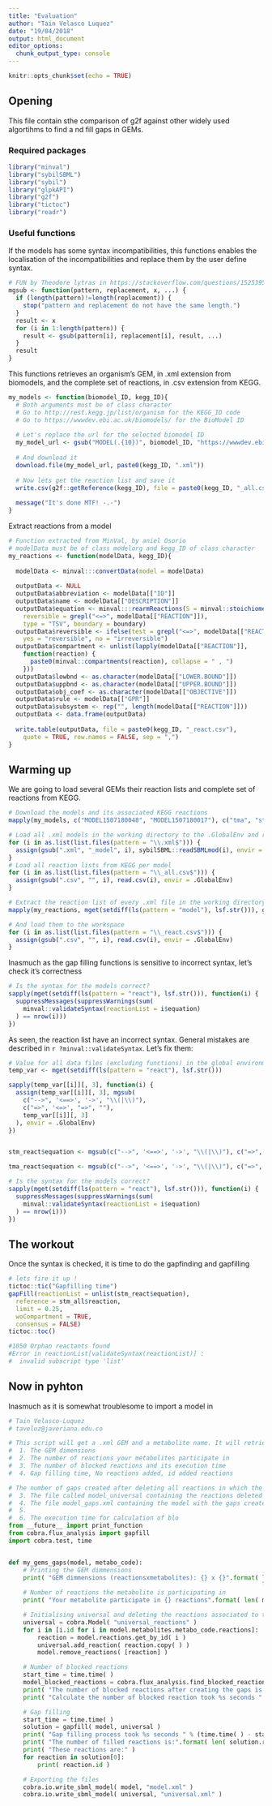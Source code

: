 ```yaml
---
title: "Evaluation"
author: "Tain Velasco Luquez"
date: "19/04/2018"
output: html_document
editor_options: 
  chunk_output_type: console
---
```


```r
knitr::opts_chunk$set(echo = TRUE)
```

## Opening
This file contain sthe comparison of g2f against other widely used algortihms to find a nd fill gaps in GEMs.

### Required packages
```r
library("minval")
library("sybilSBML")
library("sybil")
library("glpkAPI")
library("g2f")
library("tictoc")
library("readr")
```

### Useful functions

If the models has some syntax incompatibilities, this functions enables the localisation of the incompatibilities and replace them by the user define syntax.
```r
# FUN by Theodore lytras in https://stackoverflow.com/questions/15253954/replace-multiple-letters-with-accents-with-gsub/15256643?utm_medium=organic&utm_source=google_rich_qa&utm_campaign=google_rich_qa
mgsub <- function(pattern, replacement, x, ...) {
  if (length(pattern)!=length(replacement)) {
    stop("pattern and replacement do not have the same length.")
  }
  result <- x
  for (i in 1:length(pattern)) {
    result <- gsub(pattern[i], replacement[i], result, ...)
  }
  result
}
```

This functions retrieves an organism's GEM, in .xml extension from biomodels, and the complete set of reactions, in .csv extension from KEGG.
```r
my_models <- function(biomodel_ID, kegg_ID){
  # Both arguments must be of class character
  # Go to http://rest.kegg.jp/list/organism for the KEGG_ID code
  # Go to https://wwwdev.ebi.ac.uk/biomodels/ for the BioModel ID
  
  # Let's replace the url for the selected biomodel ID
  my_model_url <- gsub("MODEL(.{10})", biomodel_ID, "https://wwwdev.ebi.ac.uk/biomodels/model/download/MODEL1507180017.2?filename=MODEL1507180017_url.xml")
  
  # And download it
  download.file(my_model_url, paste0(kegg_ID, ".xml"))
  
  # Now lets get the reaction list and save it
  write.csv(g2f::getReference(kegg_ID), file = paste0(kegg_ID, "_all.csv"))
  
  message("It's done MTF! -.-")
}
```

Extract reactions from a model
```r
# Function extracted from MinVal, by aniel Osorio
# modelData must be of class modelorg and kegg_ID of class character
my_reactions <- function(modelData, kegg_ID){
  
  modelData <- minval:::convertData(model = modelData)
 
  outputData <- NULL
  outputData$abbreviation <- modelData[["ID"]]
  outputData$name <- modelData[["DESCRIPTION"]]
  outputData$equation <- minval:::rearmReactions(S = minval::stoichiometricMatrix(modelData[["REACTION"]]), 
    reversible = grepl("<=>", modelData[["REACTION"]]), 
    type = "TSV", boundary = boundary)
  outputData$reversible <- ifelse(test = grepl("<=>", modelData[["REACTION"]]), 
    yes = "reversible", no = "irreversible")
  outputData$compartment <- unlist(lapply(modelData[["REACTION"]], 
    function(reaction) {
      paste0(minval::compartments(reaction), collapse = " , ")
    }))
  outputData$lowbnd <- as.character(modelData[["LOWER.BOUND"]])
  outputData$uppbnd <- as.character(modelData[["UPPER.BOUND"]])
  outputData$obj_coef <- as.character(modelData[["OBJECTIVE"]])
  outputData$rule <- modelData[["GPR"]]
  outputData$subsystem <- rep("", length(modelData[["REACTION"]]))
  outputData <- data.frame(outputData)
  
  write.table(outputData, file = paste0(kegg_ID, "_react.csv"), 
    quote = TRUE, row.names = FALSE, sep = ",")
}
```

## Warming up

We are going to load several GEMs their reaction lists and complete set of reactions from KEGG.
```r
# Download the models and its associated KEGG reactions
mapply(my_models, c("MODEL1507180048", "MODEL1507180017"), c("tma", "stm"))

# Load all .xml models in the working directory to the .GlobalEnv and rename them adding _model
for (i in as.list(list.files(pattern = "\\.xml$"))) {
  assign(gsub(".xml", "_model", i), sybilSBML::readSBMLmod(i), envir = .GlobalEnv)
}
# Load all reaction lists from KEGG per model 
for (i in as.list(list.files(pattern = "\\_all.csv$"))) {
  assign(gsub(".csv", "", i), read.csv(i), envir = .GlobalEnv)
}

# Extract the reaction list of every .xml file in the working directory, save such reaction list to a .csv with the same name as the model
mapply(my_reactions, mget(setdiff(ls(pattern = "model"), lsf.str())), gsub("_all.csv", "", list.files(pattern = "\\_all.csv$")))

# And load them to the workspace
for (i in as.list(list.files(pattern = "\\_react.csv$"))) {
  assign(gsub(".csv", "", i), read.csv(i), envir = .GlobalEnv)
}
```

Inasmuch as the gap filling functions is sensitive to incorrect syntax, let's check it's correctness
```r
# Is the syntax for the models correct?
sapply(mget(setdiff(ls(pattern = "react"), lsf.str())), function(i) {
  suppressMessages(suppressWarnings(sum(
    minval::validateSyntax(reactionList = i$equation)
  ) == nrow(i)))
})
```

As seen, the reaction list have an incorrect syntax. General mistakes are described in `r ?minval::validateSyntax `. Let's fix them:
```r
# Value for all data files (excluding functions) in the global environment are returned in the form of list
temp_var <- mget(setdiff(ls(pattern = "react"), lsf.str()))

sapply(temp_var[[i]][, 3], function(i) {
  assign(temp_var[[i]][, 3], mgsub(
    c("-->", '<==>', '->', "\\(|\\)"),
    c("=>", '<=>', "=>", ""),
    temp_var[[i]][, 3]
  ), envir = .GlobalEnv)
})



```
```r
stm_react$equation <- mgsub(c("-->", '<==>', '->', "\\(|\\)"), c("=>", '<=>', "=>", ""), stm_react$equation)

tma_react$equation <- mgsub(c("-->", '<==>', '->', "\\(|\\)"), c("=>", '<=>', "=>", ""), tma_react$equation)

# Is the syntax for the models correct?
sapply(mget(setdiff(ls(pattern = "react"), lsf.str())), function(i) {
  suppressMessages(suppressWarnings(sum(
    minval::validateSyntax(reactionList = i$equation)
  ) == nrow(i)))
})
```

## The workout
Once the syntax is checked, it is time to do the gapfinding and gapfilling
```r
# lets fire it up !
tictoc::tic("Gapfilling time")
gapFill(reactionList = unlist(stm_react$equation),
  reference = stm_all$reaction,
  limit = 0.25,
  woCompartment = TRUE,
  consensus = FALSE)
tictoc::toc()

#1050 Orphan reactants found
#Error in reactionList[validateSyntax(reactionList)] : 
#  invalid subscript type 'list'
```

## Now in pyhton
Inasmuch as it is somewhat troublesome to import a model in 
```python
# Tain Velasco-Luquez
# taveluz@javeriana.edu.co

# This script will get a .xml GEM and a metabolite name. It will retrieve the following info:
#  1. The GEM dimensions
#  2. The number of reactions your metabolites participate in
#  3. The number of blocked reactions and its execution time
#  4. Gap filling time, No reactions added, id added reactions

# The number of gaps created after deleting all reactions in which the given metabolite participate in
#  3. The file called model_universal containing the reactions deleted from the model,
#  4. The file model_gaps.xml containing the model with the gaps created
#  5.
#  6. The execution time for calculation of blo
from __future__ import print_function
from cobra.flux_analysis import gapfill
import cobra.test, time


def my_gems_gaps(model, metabo_code):
    # Printing the GEM dimmensions
    print( "GEM dimmensions (reactionsxmetabolites): {} x {}".format( len( model.reactions ),
                                                                      len( model.metabolites ) ) )
    # Number of reactions the metabolite is participating in
    print( "Your metabolite participate in {} reactions".format( len( model.metabolites.metabo_code.reactions ) ) )

    # Initialising universal and deleting the reactions associated to the metabolite
    universal = cobra.Model( "universal_reactions" )
    for i in [i.id for i in model.metabolites.metabo_code.reactions]:
        reaction = model.reactions.get_by_id( i )
        universal.add_reaction( reaction.copy( ) )
        model.remove_reactions( [reaction] )

    # Number of blocked reactions
    start_time = time.time( )
    model_blocked_reactions = cobra.flux_analysis.find_blocked_reactions( model )
    print( "The number of blocked reactions after creating the gaps is {}".format( len( model_blocked_reactions ) ) )
    print( "Calculate the number of blocked reaction took %s seconds " % (time.time( ) - start_time) )

    # Gap filling
    start_time = time.time( )
    solution = gapfill( model, universal )
    print( "Gap filling process took %s seconds " % (time.time( ) - start_time) )
    print( "The number of filled reactions is:".format( len( solution.reactions ) ) )
    print( "These reactions are:" )
    for reaction in solution[0]:
        print( reaction.id )

    # Exporting the files
    cobra.io.write_sbml_model( model, "model.xml" )
    cobra.io.write_sbml_model( universal, "universal.xml" )

```


